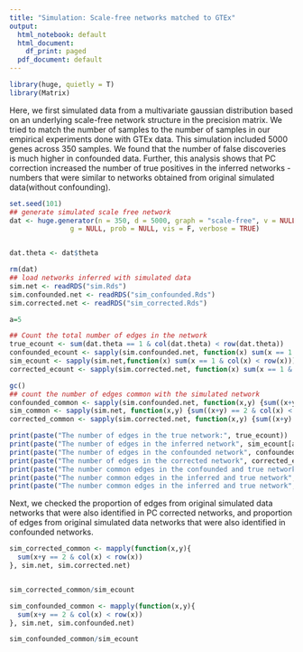 ---
title: "Simulation: Scale-free networks matched to GTEx"
output:
  html_notebook: default
  html_document:
    df_print: paged
  pdf_document: default
---

```{r, message=FALSE}
library(huge, quietly = T)
library(Matrix)
```

Here, we first simulated data from a multivariate gaussian distribution based on an underlying scale-free network structure in the precision matrix. We tried to match the number of samples to the number of samples in our empirical experiments done with GTEx data. This simulation included 5000 genes across 350 samples. We found that the number of false discoveries is much higher in confounded data. Further, this analysis shows that PC correction increased the number of true positives in the inferred networks - numbers that were similar to networks obtained from original simulated data(without confounding). 
```{r}
set.seed(101)
## generate simulated scale free network
dat <- huge.generator(n = 350, d = 5000, graph = "scale-free", v = NULL, u = NULL,
               g = NULL, prob = NULL, vis = F, verbose = TRUE)


dat.theta <- dat$theta

rm(dat)
## load networks inferred with simulated data
sim.net <- readRDS("sim.Rds")
sim.confounded.net <- readRDS("sim_confounded.Rds")
sim.corrected.net <- readRDS("sim_corrected.Rds")

a=5

## Count the total number of edges in the network
true_ecount <- sum(dat.theta == 1 & col(dat.theta) < row(dat.theta))
confounded_ecount <- sapply(sim.confounded.net, function(x) sum(x == 1 & col(x) < row(x)))
sim_ecount <- sapply(sim.net,function(x) sum(x == 1 & col(x) < row(x)))
corrected_ecount <- sapply(sim.corrected.net, function(x) sum(x == 1 & col(x) < row(x)))

gc()
## count the number of edges common with the simulated network
confounded_common <- sapply(sim.confounded.net, function(x,y) {sum((x+y) == 2 & col(x) < row(x))}, dat.theta)
sim_common <- sapply(sim.net, function(x,y) {sum((x+y) == 2 & col(x) < row(x))}, dat.theta)
corrected_common <- sapply(sim.corrected.net, function(x,y) {sum((x+y) == 2 & col(x) < row(x))}, dat.theta)

print(paste("The number of edges in the true network:", true_ecount))
print(paste("The number of edges in the inferred network", sim_ecount[a]))
print(paste("The number of edges in the confounded network", confounded_ecount[a]))
print(paste("The number of edges in the corrected network", corrected_ecount[a]))
print(paste("The number common edges in the confounded and true network", confounded_common[a]))
print(paste("The number common edges in the inferred and true network", sim_common[a]))
print(paste("The number common edges in the inferred and true network", corrected_common[a]))

```
Next, we checked the proportion of edges from original simulated data networks that were also identified in PC corrected networks, and proportion of edges from original simulated data networks that were also identified in confounded networks.
```{r}
sim_corrected_common <- mapply(function(x,y){
  sum(x+y == 2 & col(x) < row(x))
}, sim.net, sim.corrected.net)


sim_corrected_common/sim_ecount

sim_confounded_common <- mapply(function(x,y){
  sum(x+y == 2 & col(x) < row(x))
}, sim.net, sim.confounded.net)

sim_confounded_common/sim_ecount

```
